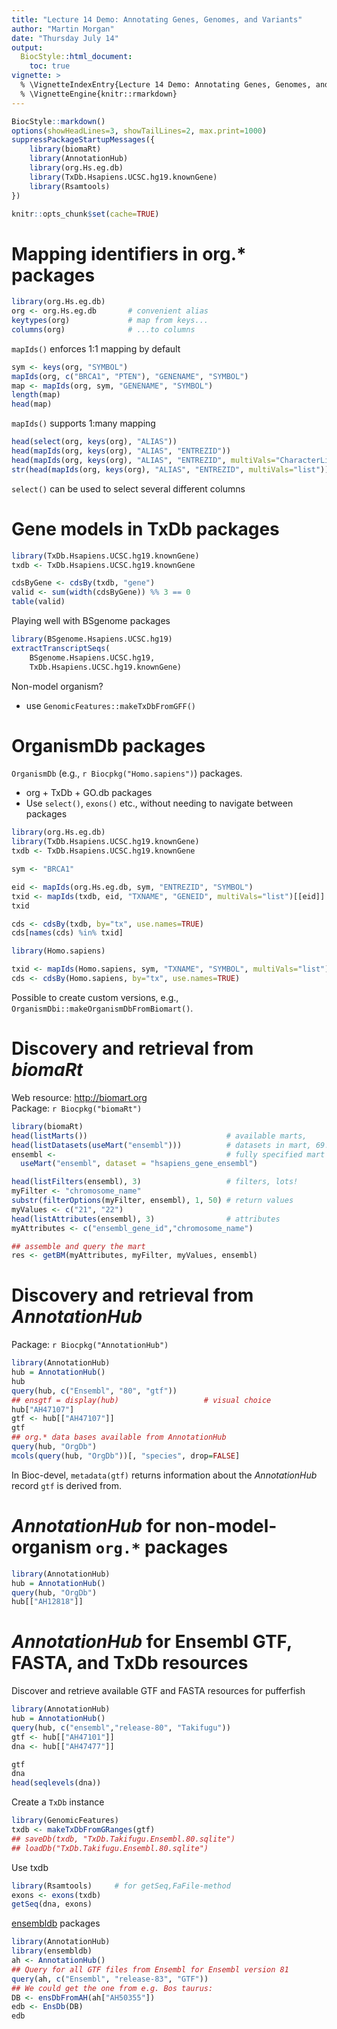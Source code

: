 ```yaml
---
title: "Lecture 14 Demo: Annotating Genes, Genomes, and Variants"
author: "Martin Morgan"
date: "Thursday July 14"
output:
  BiocStyle::html_document:
    toc: true
vignette: >
  % \VignetteIndexEntry{Lecture 14 Demo: Annotating Genes, Genomes, and Variants}
  % \VignetteEngine{knitr::rmarkdown}
---
```


```r
BiocStyle::markdown()
options(showHeadLines=3, showTailLines=2, max.print=1000)
suppressPackageStartupMessages({
    library(biomaRt)
    library(AnnotationHub)
    library(org.Hs.eg.db)
    library(TxDb.Hsapiens.UCSC.hg19.knownGene)
    library(Rsamtools)
})
```

```r
knitr::opts_chunk$set(cache=TRUE)
```

# Mapping identifiers in org.* packages

```r
library(org.Hs.eg.db)
org <- org.Hs.eg.db       # convenient alias
keytypes(org)             # map from keys...
columns(org)              # ...to columns
```

`mapIds()` enforces 1:1 mapping by default

```r
sym <- keys(org, "SYMBOL")
mapIds(org, c("BRCA1", "PTEN"), "GENENAME", "SYMBOL")
map <- mapIds(org, sym, "GENENAME", "SYMBOL")
length(map)
head(map)
```

`mapIds()` supports 1:many mapping

```r
head(select(org, keys(org), "ALIAS"))
head(mapIds(org, keys(org), "ALIAS", "ENTREZID"))
head(mapIds(org, keys(org), "ALIAS", "ENTREZID", multiVals="CharacterList"))
str(head(mapIds(org, keys(org), "ALIAS", "ENTREZID", multiVals="list")))
```

`select()` can be used to select several different columns

# Gene models in TxDb packages

```r
library(TxDb.Hsapiens.UCSC.hg19.knownGene)
txdb <- TxDb.Hsapiens.UCSC.hg19.knownGene

cdsByGene <- cdsBy(txdb, "gene")
valid <- sum(width(cdsByGene)) %% 3 == 0
table(valid)
```

Playing well with BSgenome packages

```r
library(BSgenome.Hsapiens.UCSC.hg19)
extractTranscriptSeqs(
    BSgenome.Hsapiens.UCSC.hg19,
    TxDb.Hsapiens.UCSC.hg19.knownGene)
```

Non-model organism?

- use `GenomicFeatures::makeTxDbFromGFF()`

# OrganismDb packages

`OrganismDb` (e.g., `r Biocpkg("Homo.sapiens")`) packages.

- org + TxDb + GO.db packages
- Use `select()`, `exons()` etc., without needing to navigate between
  packages

```r
library(org.Hs.eg.db)
library(TxDb.Hsapiens.UCSC.hg19.knownGene)
txdb <- TxDb.Hsapiens.UCSC.hg19.knownGene

sym <- "BRCA1"

eid <- mapIds(org.Hs.eg.db, sym, "ENTREZID", "SYMBOL")
txid <- mapIds(txdb, eid, "TXNAME", "GENEID", multiVals="list")[[eid]]
txid

cds <- cdsBy(txdb, by="tx", use.names=TRUE)
cds[names(cds) %in% txid]
```

```r
library(Homo.sapiens)

txid <- mapIds(Homo.sapiens, sym, "TXNAME", "SYMBOL", multiVals="list")[[sym]]
cds <- cdsBy(Homo.sapiens, by="tx", use.names=TRUE)
```

Possible to create custom versions, e.g.,
`OrganismDbi::makeOrganismDbFromBiomart()`.

# Discovery and retrieval from _biomaRt_

Web resource: [http://biomart.org](http://biomart.org)<br />
Package: `r Biocpkg("biomaRt")`

```r
library(biomaRt)
head(listMarts())                               # available marts,
head(listDatasets(useMart("ensembl")))          # datasets in mart, 69!
ensembl <-                                      # fully specified mart
  useMart("ensembl", dataset = "hsapiens_gene_ensembl")

head(listFilters(ensembl), 3)                   # filters, lots!
myFilter <- "chromosome_name"
substr(filterOptions(myFilter, ensembl), 1, 50) # return values
myValues <- c("21", "22")
head(listAttributes(ensembl), 3)                # attributes
myAttributes <- c("ensembl_gene_id","chromosome_name")

## assemble and query the mart
res <- getBM(myAttributes, myFilter, myValues, ensembl)
```

# Discovery and retrieval from _AnnotationHub_

Package: `r Biocpkg("AnnotationHub")`

```r
library(AnnotationHub)
hub = AnnotationHub()
hub
query(hub, c("Ensembl", "80", "gtf"))
## ensgtf = display(hub)                   # visual choice
hub["AH47107"]
gtf <- hub[["AH47107"]]
gtf
## org.* data bases available from AnnotationHub
query(hub, "OrgDb")
mcols(query(hub, "OrgDb"))[, "species", drop=FALSE]
```

In Bioc-devel, `metadata(gtf)` returns information about the
_AnnotationHub_ record `gtf` is derived from.

# _AnnotationHub_ for non-model-organism `org.*` packages

```r
library(AnnotationHub)
hub = AnnotationHub()
query(hub, "OrgDb")
hub[["AH12818"]]
```

# _AnnotationHub_ for Ensembl GTF, FASTA, and TxDb resources

Discover and retrieve available GTF and FASTA resources for pufferfish

```r
library(AnnotationHub)
hub = AnnotationHub()
query(hub, c("ensembl","release-80", "Takifugu"))
gtf <- hub[["AH47101"]]
dna <- hub[["AH47477"]]

gtf
dna
head(seqlevels(dna))
```

Create a `TxDb` instance

```r
library(GenomicFeatures)
txdb <- makeTxDbFromGRanges(gtf)
## saveDb(txdb, "TxDb.Takifugu.Ensembl.80.sqlite")
## loadDb("TxDb.Takifugu.Ensembl.80.sqlite")
```

Use txdb

```r
library(Rsamtools)     # for getSeq,FaFile-method
exons <- exons(txdb)
getSeq(dna, exons)
```

[ensembldb][] packages

```r
library(AnnotationHub)
library(ensembldb)
ah <- AnnotationHub()
## Query for all GTF files from Ensembl for Ensembl version 81
query(ah, c("Ensembl", "release-83", "GTF"))
## We could get the one from e.g. Bos taurus:
DB <- ensDbFromAH(ah["AH50355"])
edb <- EnsDb(DB)
edb
```

[ensembldb]: https://bioconductor.org/packages/ensembldb
